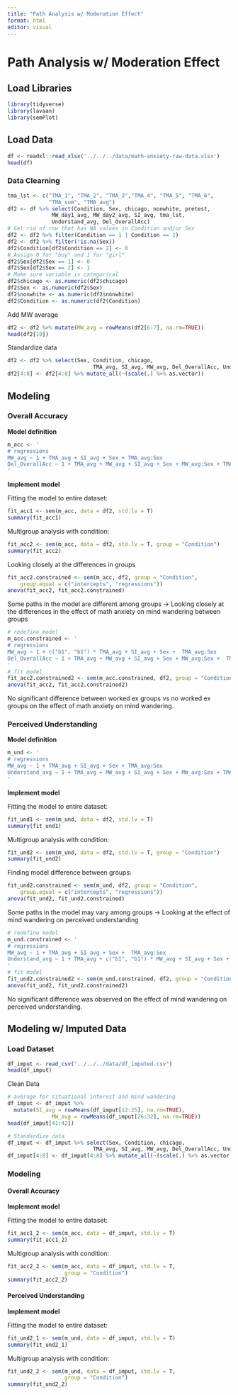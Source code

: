 ```yaml
---
title: "Path Analysis w/ Moderation Effect"
format: html
editor: visual
---
```


# Path Analysis w/ Moderation Effect

## Load Libraries

```r
library(tidyverse)
library(lavaan)
library(semPlot)
```

## Load Data

```r
df <- readxl::read_xlsx('../../../data/math-anxiety-raw-data.xlsx')
head(df)
```

### Data Clearning

```r
tma_lst <- c("TMA_1", "TMA_2", "TMA_3","TMA_4", "TMA_5", "TMA_6",
             "TMA_sum", "TMA_avg")
df2 <- df %>% select(Condition, Sex, chicago, nonwhite, pretest,
              MW_day1_avg, MW_day2_avg, SI_avg, tma_lst,
              Understand_avg, Del_OverallAcc)
# Get rid of row that has NA values in Condition and/or Sex
df2 <- df2 %>% filter(Condition == 1 | Condition == 2)
df2 <- df2 %>% filter(!is.na(Sex))
df2$Condition[df2$Condition == 2] <- 0
# Assign 0 for "boy" and 1 for "girl"
df2$Sex[df2$Sex == 1] <- 0
df2$Sex[df2$Sex == 2] <- 1
# Make sure variable is categorical
df2$chicago <- as.numeric(df2$chicago)
df2$Sex <- as.numeric(df2$Sex)
df2$nonwhite <- as.numeric(df2$nonwhite)
df2$Condition <- as.numeric(df2$Condition)
```

Add MW average

```r
df2 <- df2 %>% mutate(MW_avg = rowMeans(df2[6:7], na.rm=TRUE))
head(df2[19])
```

Standardize data

```r
df2 <- df2 %>% select(Sex, Condition, chicago,
                           TMA_avg, SI_avg, MW_avg, Del_OverallAcc, Understand_avg)
df2[4:8] <- df2[4:8] %>% mutate_all(~(scale(.) %>% as.vector))
```

## Modeling

### Overall Accuracy

**Model definition**

```r
m_acc <- '
# regressions
MW_avg ~ 1 + TMA_avg + SI_avg + Sex + TMA_avg:Sex
Del_OverallAcc ~ 1 + TMA_avg + MW_avg + SI_avg + Sex + MW_avg:Sex + TMA_avg:Sex
'
```

**Implement model**

Fitting the model to entire dataset:

```r
fit_acc1 <- sem(m_acc, data = df2, std.lv = T)
summary(fit_acc1)
```

Multigroup analysis with condition:

```r
fit_acc2 <- sem(m_acc, data = df2, std.lv = T, group = "Condition")
summary(fit_acc2)
```

Looking closely at the differences in groups

```r
fit_acc2.constrained <- sem(m_acc, df2, group = "Condition", 
    group.equal = c("intercepts", "regressions"))
anova(fit_acc2, fit_acc2.constrained)
```

Some paths in the model are different among groups -\> Looking closely at the differences in the effect of math anxiety on mind wandering between groups

```r
# redefine model
m_acc.constrained <- '
# regressions
MW_avg ~ 1 + c("b1", "b1") * TMA_avg + SI_avg + Sex +  TMA_avg:Sex
Del_OverallAcc ~ 1 + TMA_avg + MW_avg + SI_avg + Sex + MW_avg:Sex +  TMA_avg:Sex
'
# fit model
fit_acc2.constrained2 <- sem(m_acc.constrained, df2, group = "Condition")
anova(fit_acc2, fit_acc2.constrained2)
```

No significant difference between worked ex groups vs no worked ex groups on the effect of math anxiety on mind wandering.

### Perceived Understanding

**Model definition**

```r
m_und <- '
# regressions
MW_avg ~ 1 + TMA_avg + SI_avg + Sex + TMA_avg:Sex
Understand_avg ~ 1 + TMA_avg + MW_avg + SI_avg + Sex + MW_avg:Sex + TMA_avg:Sex
'
```

**Implement model**

Fitting the model to entire dataset:

```r
fit_und1 <- sem(m_und, data = df2, std.lv = T)
summary(fit_und1)
```

Multigroup analysis with condition:

```r
fit_und2 <- sem(m_und, data = df2, std.lv = T, group = "Condition")
summary(fit_und2)
```

Finding model difference between groups:\

```r
fit_und2.constrained <- sem(m_und, df2, group = "Condition", 
    group.equal = c("intercepts", "regressions"))
anova(fit_und2, fit_und2.constrained)
```

Some paths in the model may vary among groups -\> Looking at the effect of mind wandering on perceived understanding

```r
# redefine model
m_und.constrained <- '
# regressions
MW_avg ~ 1 + TMA_avg + SI_avg + Sex +  TMA_avg:Sex
Understand_avg ~ 1 + TMA_avg + c("b1", "b1") * MW_avg + SI_avg + Sex + MW_avg:Sex +  TMA_avg:Sex
'
# fit model
fit_und2.constrained2 <- sem(m_und.constrained, df2, group = "Condition")
anova(fit_und2, fit_und2.constrained2)
```

No significant difference was observed on the effect of mind wandering on perceived understanding.

## Modeling w/ Imputed Data

### Load Dataset

```r
df_imput <- read_csv("../../../data/df_imputed.csv")
head(df_imput)
```

Clean Data

```r
# average for situational interest and mind wandering
df_imput <- df_imput %>% 
  mutate(SI_avg = rowMeans(df_imput[12:25], na.rm=TRUE),
              MW_avg = rowMeans(df_imput[26:32], na.rm=TRUE))
head(df_imput[41:42])
```

```r
# Standardize data
df_imput <- df_imput %>% select(Sex, Condition, chicago,
                           TMA_avg, SI_avg, MW_avg, Del_OverallAcc, Understand_avg)
df_imput[4:8] <- df_imput[4:8] %>% mutate_all(~(scale(.) %>% as.vector))
```

### Modeling

#### Overall Accuracy

**Implement model**

Fitting the model to entire dataset:

```r
fit_acc1_2 <- sem(m_acc, data = df_imput, std.lv = T)
summary(fit_acc1_2)
```

Multigroup analysis with condition:

```r
fit_acc2_2 <- sem(m_acc, data = df_imput, std.lv = T, 
                  group = "Condition")
summary(fit_acc2_2)
```

#### Perceived Understanding

**Implement model**

Fitting the model to entire dataset:

```r
fit_und2_1 <- sem(m_und, data = df_imput, std.lv = T)
summary(fit_und2_1)
```

Multigroup analysis with condition:

```r
fit_und2_2 <- sem(m_und, data = df_imput, std.lv = T, 
                  group = "Condition")
summary(fit_und2_2)
```
